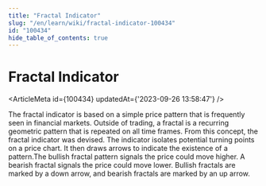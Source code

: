```yaml
---
title: "Fractal Indicator"
slug: "/en/learn/wiki/fractal-indicator-100434"
id: "100434"
hide_table_of_contents: true
---
```



# Fractal Indicator

<ArticleMeta id={100434} updatedAt={'2023-09-26 13:58:47'} />
<div className='border-solid border-b border-t-0 my-4 border-[var(--ifm-color-gray-300)]' />

The fractal indicator is based on a simple price pattern that is frequently seen in financial markets. Outside of trading, a fractal is a recurring geometric pattern that is repeated on all time frames. From this concept, the fractal indicator was devised. The indicator isolates potential turning points on a price chart. It then draws arrows to indicate the existence of a pattern.The bullish fractal pattern signals the price could move higher. A bearish fractal signals the price could move lower. Bullish fractals are marked by a down arrow, and bearish fractals are marked by an up arrow.
